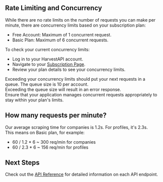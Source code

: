 ## Rate Limiting and Concurrency

While there are no rate limits on the number of requests you can make per minute, there are concurrency limits based on your subscription plan:

- Free Account: Maximum of 1 concurrent request.
- Basic Plan: Maximum of 6 concurrent requests.

To check your current concurrency limits:

- Log in to your HarvestAPI account.
- Navigate to your [Subscription Page](https://harvest-api.com/admin/subscription).
- Review your plan details to see your concurrency limits.

Exceeding your concurrency limits should put your next requests in a queue. The queue size is 10 per account.  
Exceeding the queue size will result in an error response.  
Ensure that your application manages concurrent requests appropriately to stay within your plan's limits.

## How many requests per minute?

Our average scraping time for companies is 1.2s. For profiles, it's 2.3s.  
This means on Basic plan, for example:

- 60 / 1.2 \* 6 ~ 300 req/min for companies
- 60 / 2.3 \* 6 ~ 156 req/min for profiles

## Next Steps

Check out the [API Reference](/linkedin-api-reference/) for detailed information on each API endpoint.
